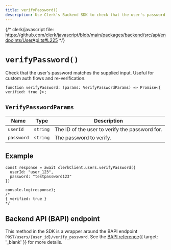 ```yaml
---
title: verifyPassword()
description: Use Clerk's Backend SDK to check that the user's password matches the supplied input. Useful for custom auth flows and re-verification.
---
```


{/* clerk/javascript file: https://github.com/clerk/javascript/blob/main/packages/backend/src/api/endpoints/UserApi.ts#L225 */}

# `verifyPassword()`

Check that the user's password matches the supplied input. Useful for custom auth flows and re-verification.

```tsx {{ prettier: false }}
function verifyPassword: (params: VerifyPasswordParams) => Promise<{ verified: true }>;
```

## `VerifyPasswordParams`

| Name | Type | Description |
| - | - | - |
| `userId` | `string` | The ID of the user to verify the password for. |
| `password` | `string` | The password to verify. |

## Example

```tsx {{ prettier: false }}
const response = await clerkClient.users.verifyPassword({
  userId: "user_123",
  password: "testpassword123"
})

console.log(response);
/*
{ verified: true }
*/
```

## Backend API (BAPI) endpoint

This method in the SDK is a wrapper around the BAPI endpoint `POST/users/{user_id}/verify_password`. See the [BAPI reference](/docs/reference/backend-api/tag/Users#operation/VerifyPassword){{ target: '_blank' }} for more details.

